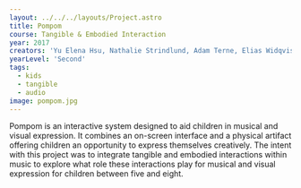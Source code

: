 ---
layout: ../../../layouts/Project.astro
title: Pompom
course: Tangible & Embodied Interaction
year: 2017
creators: 'Yu Elena Hsu, Nathalie Strindlund, Adam Terne, Elias Widqvist'
yearLevel: 'Second'
tags:
  - kids
  - tangible
  - audio
image: pompom.jpg
---

Pompom is an interactive system designed to aid children in musical and visual expression. It combines an on-screen interface and a physical artifact offering children an opportunity to express themselves creatively. The intent with this project was to integrate tangible and embodied interactions within music to explore what role these interactions play for musical and visual expression for children between five and eight.

<MauVideo id="0_55o46d67" />

